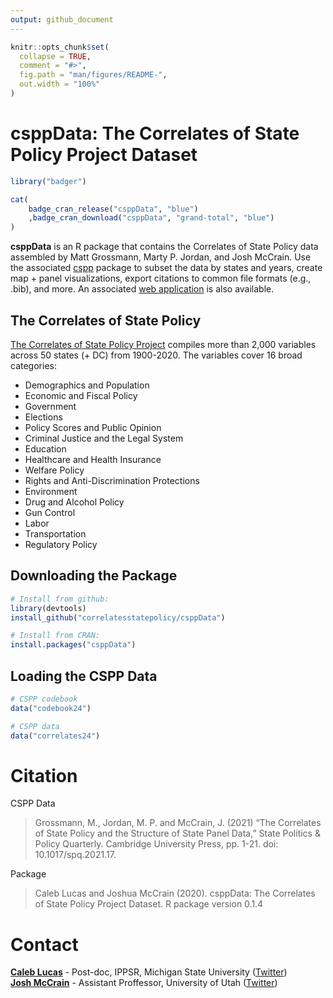```yaml
---
output: github_document
---
```


<!-- README.md is generated from README.Rmd. Please edit that file -->

```r
knitr::opts_chunk$set(
  collapse = TRUE,
  comment = "#>",
  fig.path = "man/figures/README-",
  out.width = "100%"
)
```

# csppData: The Correlates of State Policy Project Dataset

```r
library("badger")

```

<!-- badges: start -->
```r
cat(
	badge_cran_release("csppData", "blue")
	,badge_cran_download("csppData", "grand-total", "blue")
)

```
<!-- badges: end -->

**csppData** is an R package that contains the Correlates of State Policy data assembled by Matt Grossmann, Marty P. Jordan, and Josh McCrain. Use the associated [cspp](https://github.com/correlatesstatepolicy/cspp) package to subset the data by states and years, create map + panel visualizations, export citations to common file formats (e.g., .bib), and more. An associated [web application](https://cspp.ippsr.msu.edu/cspp/) is also available.

## The Correlates of State Policy

[The Correlates of State Policy Project](http://ippsr.msu.edu/public-policy/correlates-state-policy) compiles more than 2,000 variables across 50 states (+ DC) from 1900-2020. The variables cover 16 broad categories:

* Demographics and Population
* Economic and Fiscal Policy
* Government
* Elections
* Policy Scores and Public Opinion
* Criminal Justice and the Legal System
* Education
* Healthcare and Health Insurance
* Welfare Policy
* Rights and Anti-Discrimination Protections
* Environment
* Drug and Alcohol Policy
* Gun Control
* Labor
* Transportation
* Regulatory Policy

## Downloading the Package

```r
# Install from github:
library(devtools)
install_github("correlatesstatepolicy/csppData")

# Install from CRAN:
install.packages("csppData")

```

## Loading the CSPP Data

```r
# CSPP codebook
data("codebook24")

# CSPP data
data("correlates24")

```

# Citation

CSPP Data

> Grossmann, M., Jordan, M. P. and McCrain, J. (2021) “The Correlates of State Policy and the Structure of State Panel Data,” State Politics & Policy Quarterly. Cambridge University Press, pp. 1-21. doi: 10.1017/spq.2021.17.

Package

> Caleb Lucas and Joshua McCrain (2020). csppData: The Correlates of State Policy Project Dataset.
R package version 0.1.4

# Contact

[**Caleb Lucas**](https://caleblucas.com/) - Post-doc, IPPSR, Michigan State University ([Twitter](https://twitter.com/caleblucas)) <br />
[**Josh McCrain**](http://joshuamccrain.com) - Assistant Proffessor, University of Utah ([Twitter](https://twitter.com/joshmccrain))
